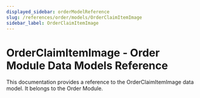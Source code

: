 ```yaml
---
displayed_sidebar: orderModelReference
slug: /references/order/models/OrderClaimItemImage
sidebar_label: OrderClaimItemImage
---
```



# OrderClaimItemImage - Order Module Data Models Reference

This documentation provides a reference to the OrderClaimItemImage data model. It belongs to the Order Module.

<SourceCodeLink link="https://github.com/medusajs/medusa/blob/9069e9279ee230384cf09c553f60ab6caa0e7012/packages/modules/order/src/models/claim-item-image.ts#L31" />
